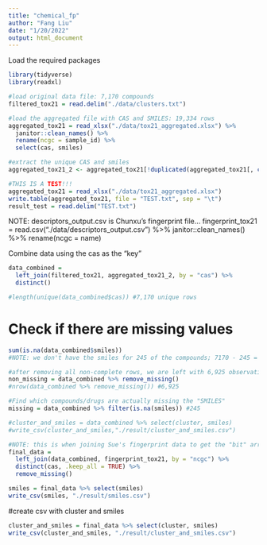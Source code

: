 ```yaml
---
title: "chemical_fp"
author: "Fang Liu"
date: "1/20/2022"
output: html_document
---
```


Load the required packages
```r
library(tidyverse)
library(readxl)
```


```r
#load original data file: 7,170 compounds
filtered_tox21 = read.delim("./data/clusters.txt") 

#load the aggregated file with CAS and SMILES: 19,334 rows
aggregated_tox21 = read_xlsx("./data/tox21_aggregated.xlsx") %>% 
  janitor::clean_names() %>% 
  rename(ncgc = sample_id) %>% 
  select(cas, smiles)

#extract the unique CAS and smiles
aggregated_tox21_2 <- aggregated_tox21[!duplicated(aggregated_tox21[, c("cas", "smiles")]), ]
```

```r
#THIS IS A TEST!!!
aggregated_tox21 = read_xlsx("./data/tox21_aggregated.xlsx")
write.table(aggregated_tox21, file = "TEST.txt", sep = "\t") 
result_test = read.delim("TEST.txt") 
```


NOTE: descriptors_output.csv is Chunxu's fingerprint file...
fingerprint_tox21 = read.csv("./data/descriptors_output.csv") %>% 
  janitor::clean_names() %>% 
  rename(ncgc = name)


Combine data using the cas as the "key"
```r
data_combined = 
  left_join(filtered_tox21, aggregated_tox21_2, by = "cas") %>% 
  distinct()

#length(unique(data_combined$cas)) #7,170 unique rows
```


# Check if there are missing values
```r
sum(is.na(data_combined$smiles))
#NOTE: we don't have the smiles for 245 of the compounds; 7170 - 245 = 6,925

#after removing all non-complete rows, we are left with 6,925 observations... 
non_missing = data_combined %>% remove_missing()
#nrow(data_combined %>% remove_missing()) #6,925

#Find which compounds/drugs are actually missing the "SMILES" 
missing = data_combined %>% filter(is.na(smiles)) #245

#cluster_and_smiles = data_combined %>% select(cluster, smiles)
#write_csv(cluster_and_smiles,"./result/cluster_and_smiles.csv")
```




```r
#NOTE: this is when joining Sue's fingerprint data to get the "bit" arrays:
final_data =
  left_join(data_combined, fingerprint_tox21, by = "ncgc") %>% 
  distinct(cas, .keep_all = TRUE) %>% 
  remove_missing()
```

```r
smiles = final_data %>% select(smiles)
write_csv(smiles, "./result/smiles.csv")
```

#create csv with cluster and smiles
```r
cluster_and_smiles = final_data %>% select(cluster, smiles)
write_csv(cluster_and_smiles, "./result/cluster_and_smiles.csv")
```
